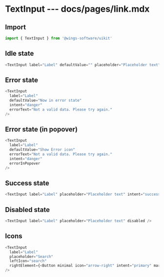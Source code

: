 # TextInput --- docs/pages/link.mdx

## Import

```js
import { TextInput } from '@wings-software/uikit'
```

## Idle state

```js live=true
<TextInput label="Label" defaultValue="" placeholder="Placeholder text" />
```

## Error state

```js live=true
<TextInput
  label="Label"
  defaultValue="Now in error state"
  intent="danger"
  errorText="Not a valid data. Please try again."
/>
```

## Error state (in popover)

```js live=true
<TextInput
  label="Label"
  defaultValue="Show Error icon"
  errorText="Not a valid data. Please try again."
  intent="danger"
  errorInPopover
/>
```

## Success state

```js live=true
<TextInput label="Label" placeholder="Placeholder text" intent="success" />
```

## Disabled state

```js live=true
<TextInput label="Label" placeholder="Placeholder text" disabled />
```

## Icons

```js live=true
<TextInput
  label="Label"
  placeholder="Search"
  leftIcon="search"
  rightElement={<Button minimal icon="arrow-right" intent="primary" margin="none" />}
/>
```
